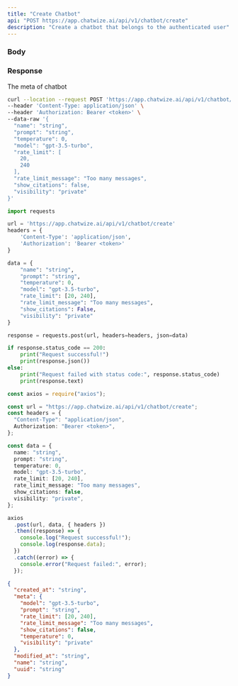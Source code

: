 ```yaml
---
title: "Create Chatbot"
api: "POST https://app.chatwize.ai/api/v1/chatbot/create"
description: "Create a chatbot that belongs to the authenticated user"
---
```


### Body

<ParamField body="name" type="string" required />
<ParamField body="prompt" type="string" />
<ParamField body="temperature" type="float" />
<ParamField body="model" type="select" />
<ParamField body="visibility" type="string" />
<ParamField body="rate_limit" type="[number, number]" />
<ParamField body="rate_limit_message" type="string" />
<ParamField body="show_citations" type="boolean" />

### Response

<ResponseField name="created_at" type="string" />
<ResponseField name="meta" type="object">
  The meta of chatbot
  <Expandable title="Chatbot meta">
    <ResponseField name="model" type="string" />
    <ResponseField name="prompt" type="string" />
    <ResponseField name="rate_limit" type="[number, number]" />
    <ResponseField name="rate_limit_message" type="string" />
    <ResponseField name="show_citation" type="boolean" />
    <ResponseField name="temperature" type="number" />
    <ResponseField name="visibility" type="string" />
  </Expandable>
</ResponseField>

<ResponseField name="modified_at" type="string" />
<ResponseField name="name" type="string" />
<ResponseField name="uuid" type="string" />

<RequestExample>

```bash Curl
curl --location --request POST 'https://app.chatwize.ai/api/v1/chatbot/create' \
--header 'Content-Type: application/json' \
--header 'Authorization: Bearer <token>' \
--data-raw '{
  "name": "string",
  "prompt": "string",
  "temperature": 0,
  "model": "gpt-3.5-turbo",
  "rate_limit": [
    20,
    240
  ],
  "rate_limit_message": "Too many messages",
  "show_citations": false,
  "visibility": "private"
}'
```

```py Python
import requests

url = 'https://app.chatwize.ai/api/v1/chatbot/create'
headers = {
    'Content-Type': 'application/json',
    'Authorization': 'Bearer <token>'
}

data = {
    "name": "string",
    "prompt": "string",
    "temperature": 0,
    "model": "gpt-3.5-turbo",
    "rate_limit": [20, 240],
    "rate_limit_message": "Too many messages",
    "show_citations": False,
    "visibility": "private"
}

response = requests.post(url, headers=headers, json=data)

if response.status_code == 200:
    print("Request successful!")
    print(response.json())
else:
    print("Request failed with status code:", response.status_code)
    print(response.text)
```

```ts JavaScript
const axios = require("axios");

const url = "https://app.chatwize.ai/api/v1/chatbot/create";
const headers = {
  "Content-Type": "application/json",
  Authorization: "Bearer <token>",
};

const data = {
  name: "string",
  prompt: "string",
  temperature: 0,
  model: "gpt-3.5-turbo",
  rate_limit: [20, 240],
  rate_limit_message: "Too many messages",
  show_citations: false,
  visibility: "private",
};

axios
  .post(url, data, { headers })
  .then((response) => {
    console.log("Request successful!");
    console.log(response.data);
  })
  .catch((error) => {
    console.error("Request failed:", error);
  });
```

</RequestExample>

<ResponseExample>

```json Response
{
  "created_at": "string",
  "meta": {
    "model": "gpt-3.5-turbo",
    "prompt": "string",
    "rate_limit": [20, 240],
    "rate_limit_message": "Too many messages",
    "show_citations": false,
    "temperature": 0,
    "visibility": "private"
  },
  "modified_at": "string",
  "name": "string",
  "uuid": "string"
}
```

</ResponseExample>
